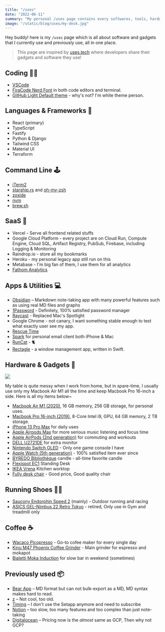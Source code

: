 ```yaml
---
title: "/uses"
date: "2022-06-11"
summary: "My personal /uses page contains every softwares, tools, hardwares, gadgets"
image: "/static/blog/uses/my-desk.jpg"
---
```


Hey buddy! here is my `/uses` page which is all about software and gadgets that I currently use and previously use, all in one place.

> This page are inspired by [uses.tech](https://uses.tech/) where developers share their gadgets and software they use!

## Coding 👨‍💻

- [VSCode](https://code.visualstudio.com/)
- [FiraCode Nerd Font](https://github.com/ryanoasis/nerd-fonts) in both code editors and terminal.
- [GitHub Light Default theme](https://github.blog/changelog/2021-04-14-new-github-themes-for-vs-code/) - why's not? I'm white theme person.

## Languages & Frameworks 🎨

- React (primary)
- TypeScript
- Fastify
- Python & Django
- Tailwind CSS
- Material UI
- Terraform

## Command Line 🕹️

- [iTerm2](https://iterm2.com/)
- [starship.rs](https://starship.rs/) and [oh-my-zsh](https://ohmyz.sh/)
- [zoxide](https://github.com/ajeetdsouza/zoxide)
- [nvm](https://github.com/nvm-sh/nvm)
- [brew.sh](https://brew.sh/)

## SaaS 🤖

- Vercel - Serve all frontend related stuffs
- Google Cloud Platform - every project are on Cloud Run, Compute Engine, Cloud SQL, Artifact Registry, PubSub, Firebase, including Logging & Monitoring
- Raindrop.io - store all my bookmarks
- Heroku - my personal legacy app still run on this
- Metabase - I'm big fan of them, I use them for all analytics
- [Fathom Analytics](https://usefathom.com/)

## Apps & Utilities 💻

- [Obsidian](https://obsidian.md/) – Markdown note-taking app with many powerful features such as using real MD files and graphs
- [1Password](https://1password.com/) - Definitely, 100% satisfied password manager
- [Raycast](https://www.raycast.com/) - Replaced Mac's Spotlight
- Google Chrome - not canary, I want something stable enough to test what exactly user see my app.
- [Rescue Time](https://www.rescuetime.com)
- [Spark](https://sparkmailapp.com/) for personal email client both iPhone & Mac
- [RunCat](https://apps.apple.com/us/app/runcat/id1429033973?mt=12) - 🐈
- [Rectagle](https://github.com/rxhanson/Rectangle) - a window management app, written in Swift.

## Hardware & Gadgets 📱

<Image src="/static/blog/uses/my-desk.jpg" height={924} width={1232} priority />

My table is quite messy when I work from home, but in spare-time, I usually use only my Macbook Air M1 all the time and keep Macbook Pro 16-inch a side. Here is all my items below~

- [Macbook Air M1 (2020)](https://www.apple.com/macbook-air-m1/), 16 GB memory, 256 GB storage, for personal uses.
- [Macbook Pro 16-inch (2019)](https://support.apple.com/kb/SP809?locale=en_US), 8-Core Intel i9, GPU, 64 GB memory, 2 TB storage.
- [iPhone 13 Pro Max](https://www.apple.com/iphone-13-pro/) for daily uses
- [Apple Airpods Max](https://www.apple.com/airpods-max/) for more serious music listening and focus time
- [Apple AirPods (2nd generation)](https://www.apple.com/airpods-2nd-generation/) for commuting and workouts
- [DELL U2721DE](https://www.dell.com/en-lt/work/shop/cty/pdp/spd/dell-u2721de-monitor) for extra monitor
- [Nintendo Switch OLED](https://www.nintendo.com/switch/oled-model/) - Only one game console I have
- [Apple Watch (5th generation)](https://www.apple.com/newsroom/2019/09/apple-unveils-apple-watch-series-5/) - 100% satisfied item ever since
- [BYREDO Bibliothèque](https://www.byredo.com/eu_en/bibliotheque-candle-240g) candle - all-time favorite candle
- [Flexispot EC1](https://www.amazon.com/Flexispot-Electric-Height-Adjustable-Standing/dp/B0813MN98G) Standing Desk
- [IKEA Vrena](https://www.ikea.com/fi/fi/p/vrena-tyoetaso-tammi-viilu-00437167/#content) Kitchen worktop
- [Fully desk chair](https://www.fully.com/en-eu/fully-desk-chair.html) - Good price, Good quality chair

## Running Shoes 🏃‍♂️

- [Saucony Endorphin Speed 2](https://www.saucony.com/en/endorphin-speed-2/50612M.html) (mainly) - Outdoor running and racing
- [ASICS GEL-Nimbus 22 Retro Tokyo](https://www.asics.com/us/en-us/gel-nimbus-22-retro-tokyo/p/ANA_1011A780-100.html) - retired, Only use in Gym and treadmill only

## Coffee ☕

- [Wacaco Picopresso](https://www.wacaco.com/products/picopresso) - Go-to cofee maker for every single day
- [Kinu M47 Phoenix Coffee Grinder](https://kinugrinders.com/product/m47-phoenix/) - Main grinder for espresso and mokapot
- [Bialetti Moka Induction](https://www.bialetti.com/it_en/moka-induction.html) for slow bar in weekend (sometimes)

## Previously used 📦

- [Bear App](https://bear.app/) – MD format but can not bulk-export as a MD, MD syntax makes hard to read.
- [z](https://github.com/rupa/z) – Not cool, too old.
- [Timing](https://timingapp.com/?lang=en) – I don't use the Setapp anymore and need to subscribe
- [Notion](notion.so) – too slow, too many features and too complex than just note-taking
- [Digitalocean](https://www.digitalocean.com/) – Pricing now is the _almost_ same as GCP, Then why not GCP?
